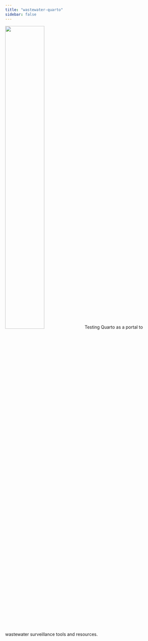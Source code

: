 ```yaml
---
title: "wastewater-quarto"
sidebar: false
---
```


![](images/wastewater_testing.jpg){width=50%}
Testing Quarto as a portal to wastewater surveillance tools and resources.

